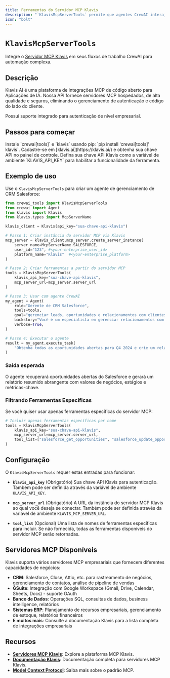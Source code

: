 ```yaml
---
title: Ferramentas do Servidor MCP Klavis
description: "`KlavisMcpServerTools` permite que agentes CrewAI interajam com ferramentas de servidores MCP Klavis, automatizando fluxos de trabalho e integrando com centenas de aplicações."
icon: "bolt"
---
```


# `KlavisMcpServerTools`

Integre o [Servidor MCP Klavis](https://www.klavis.ai/mcp-servers) em seus fluxos de trabalho CrewAI para automação complexa.

## Descrição

Klavis AI é uma plataforma de integrações MCP de código aberto para Aplicações de IA. Nossa API fornece servidores MCP hospedados, de alta qualidade e seguros, eliminando o gerenciamento de autenticação e código do lado do cliente.

Possui suporte integrado para autenticação de nível empresarial.

## Passos para começar

<Steps>
    <Step title="Instalar dependências">
        Instale `crewai[tools]` e `klavis` usando pip: `pip install 'crewai[tools]' klavis`.
    </Step>
    <Step title="Obter uma chave API Klavis">
        Cadastre-se em [klavis.ai](https://klavis.ai/) e obtenha sua chave API no painel de controle.
    </Step>
    <Step title="Configurar ambiente">
        Defina sua chave API Klavis como a variável de ambiente `KLAVIS_API_KEY` para habilitar a funcionalidade da ferramenta.
    </Step>
</Steps>

## Exemplo de uso

Use o `KlavisMcpServerTools` para criar um agente de gerenciamento de CRM Salesforce:

```python
from crewai_tools import KlavisMcpServerTools
from crewai import Agent
from klavis import Klavis
from klavis.types import McpServerName

klavis_client = Klavis(api_key="sua-chave-api-klavis")

# Passo 1: Criar instância do servidor MCP via Klavis
mcp_server = klavis_client.mcp_server.create_server_instance(
    server_name=McpServerName.SALESFORCE,
    user_id="123", #<your-enterprise_user_id> 
    platform_name="Klavis"  #<your-enterprise_platform>
)

# Passo 2: Criar ferramentas a partir do servidor MCP
tools = KlavisMcpServerTools(
    klavis_api_key="sua-chave-api-klavis",
    mcp_server_url=mcp_server.server_url
)

# Passo 3: Usar com agente CrewAI
my_agent = Agent(
    role="Gerente de CRM Salesforce",
    tools=tools,
    goal="gerenciar leads, oportunidades e relacionamentos com clientes no Salesforce",
    backstory="Você é um especialista em gerenciar relacionamentos com clientes e pipelines de vendas usando o CRM Salesforce",
    verbose=True,
)

# Passo 4: Executar o agente
result = my_agent.execute_task(
    "Obtenha todas as oportunidades abertas para Q4 2024 e crie um relatório resumido"
)
```

### Saída esperada

O agente recuperará oportunidades abertas do Salesforce e gerará um relatório resumido abrangente com valores de negócios, estágios e métricas-chave.

### Filtrando Ferramentas Específicas

Se você quiser usar apenas ferramentas específicas do servidor MCP:

```python
# Incluir apenas ferramentas específicas por nome
tools = KlavisMcpServerTools(
    klavis_api_key="sua-chave-api-klavis",
    mcp_server_url=mcp_server.server_url,
    tool_list=["salesforce_get_opportunities", "salesforce_update_opportunity", "salesforce_get_accounts"]
)
```

## Configuração

O `KlavisMcpServerTools` requer estas entradas para funcionar:

- **`klavis_api_key`** (Obrigatório)
  Sua chave API Klavis para autenticação. Também pode ser definida através da variável de ambiente `KLAVIS_API_KEY`.

- **`mcp_server_url`** (Obrigatório)
  A URL da instância do servidor MCP Klavis ao qual você deseja se conectar. Também pode ser definida através da variável de ambiente `KLAVIS_MCP_SERVER_URL`.

- **`tool_list`** (Opcional)
  Uma lista de nomes de ferramentas específicas para incluir. Se não fornecida, todas as ferramentas disponíveis do servidor MCP serão retornadas.

## Servidores MCP Disponíveis

Klavis suporta vários servidores MCP empresariais que fornecem diferentes capacidades de negócios:

- **CRM**: Salesforce, Close, Attio, etc. para rastreamento de negócios, gerenciamento de contatos, análise de pipeline de vendas
- **GSuite**: Integração com Google Workspace (Gmail, Drive, Calendar, Sheets, Docs) - suporte OAuth
- **Banco de Dados**: Operações SQL, consultas de dados, business intelligence, relatórios
- **Sistemas ERP**: Planejamento de recursos empresariais, gerenciamento de estoque, relatórios financeiros
- **E muitos mais**: Consulte a documentação Klavis para a lista completa de integrações empresariais

## Recursos

- **[Servidores MCP Klavis](https://www.klavis.ai/mcp-servers/)**: Explore a plataforma MCP Klavis.
- **[Documentação Klavis](https://klavis.ai/docs)**: Documentação completa para servidores MCP Klavis.
- **[Model Context Protocol](https://modelcontextprotocol.io/)**: Saiba mais sobre o padrão MCP. 